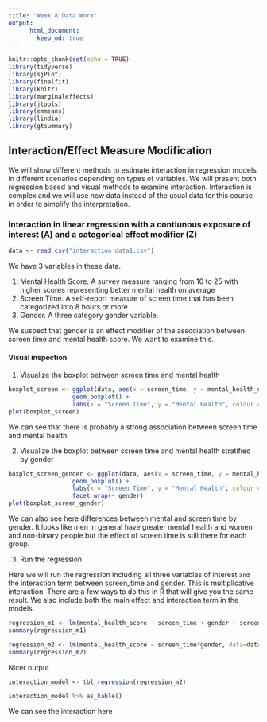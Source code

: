 ```yaml
---
title: "Week 8 Data Work"
output:
      html_document:
        keep_md: true
---
```


```r
knitr::opts_chunk$set(echo = TRUE)
library(tidyverse)
library(sjPlot)
library(finalfit)
library(knitr)
library(marginaleffects)
library(jtools)
library(emmeans)
library(lindia)
library(gtsummary)
```

## Interaction/Effect Measure Modification

We will show different methods to estimate interaction in regression models in different scenarios depending on types of variables. We will present both regression based and visual methods to examine interaction. Interaction is complex and we will use new data instead of the usual data for this course in order to simplify the interpretation. 

### Interaction in linear regression with a contiunous exposure of interest (A) and a categorical effect modifier (Z)

```r
data <- read_csv("interaction_data1.csv")
```

We have 3 variables in these data. 

1. Mental Health Score. A survey measure ranging from 10 to 25 with higher scores representing better mental health on average
2. Screen Time. A self-report measure of screen time that has been categorized into 8 hours or more. 
3. Gender. A three category gender variable. 

We suspect that gender is an effect modifier of the association between screen time and mental health score. We want to examine this. 

#### Visual inspection

1. Visualize the boxplot between screen time and mental health

```r
boxplot_screen <- ggplot(data, aes(x = screen_time, y = mental_health_score, colour = screen_time)) + 
                  geom_boxplot() + 
                  labs(x = "Screen Time", y = "Mental Health", colour = "Screen Time") 
plot(boxplot_screen)
```

We can see that there is probably a strong association between screen time and mental health. 

2. Visualize the boxplot between screen time and mental health stratified by gender

```r
boxplot_screen_gender <- ggplot(data, aes(x = screen_time, y = mental_health_score, colour = screen_time)) + 
                  geom_boxplot() + 
                  labs(x = "Screen Time", y = "Mental Health", colour = "Screen Time") +
                  facet_wrap(~ gender)
plot(boxplot_screen_gender)
```

We can also see here differences between mental and screen time by gender. It looks like men in general have greater mental health and women and non-binary people but the effect of screen time is still there for each group. 

3. Run the regression

Here we will run the regression including all three variables of interest `and` the interaction term between screen_time and gender. This is multiplicative interaction. There are a few ways to do this in R that will give you the same result. We also include both the main effect and interaction term in the models. 

```r
regression_m1 <- lm(mental_health_score ~ screen_time + gender + screen_time*gender, data=data) ## Method 1
summary(regression_m1)

regression_m2 <- lm(mental_health_score ~ screen_time*gender, data=data) ## Method 2
summary(regression_m2)
```

Nicer output

```r
interaction_model <- tbl_regression(regression_m2) 

interaction_model %>% as_kable()
```

We can see the interaction here 


